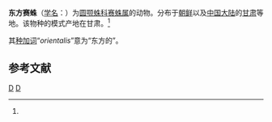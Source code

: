{{Speciesbox
| taxon = Ceto orientalis
| authority = Schenkel, 1937<ref name='id14285'>{{cite web| url =http://www.bioinfo.cn/db05/BjdwSpecies.php?action=view&id=14285| title =东方赛蛛| work =《中国动物物种编目数据库》| publisher =中国科学院微生物研究所| author =中国科学院动物研究所| accessdate =2009-04-28| deadurl =yes| archiveurl =https://web.archive.org/web/20160305102220/http://www.bioinfo.cn/db05/BjdwSpecies.php?action=view&id=14285| archivedate =2016-03-05}}</ref>
}}

'''东方赛蛛'''（[[学名|学名]]：{{lang|la|''Ceto orientalis''}}）为[[圆颚蛛科|圆颚蛛科]][[赛蛛属|赛蛛属]]的动物。分布于[[朝鲜|朝鲜]]以及[[中国大陆|中国大陆]]的[[甘肃|甘肃]]等地。该物种的模式产地在甘肃。<ref name='id14285'/>

其[[种加词|种加词]]“''orientalis''”意为“东方的”。

== 参考文献 ==
{{reflist}}

{{蜘蛛小作品}}

{{taxonbar}}
[[Category:_1937年描述的动物|D]]
[[Category:赛蛛属|D]]